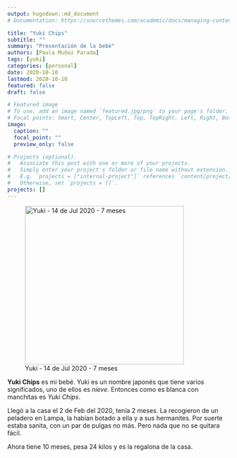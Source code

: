 ```yaml
---
output: hugodown::md_document
# Documentation: https://sourcethemes.com/academic/docs/managing-content/

title: "Yuki Chips"
subtitle: ""
summary: "Presentación de la bebé"
authors: [Paula Muñoz Parada]
tags: [yuki]
categories: [personal]
date: 2020-10-10
lastmod: 2020-10-10
featured: false
draft: false

# Featured image
# To use, add an image named `featured.jpg/png` to your page's folder.
# Focal points: Smart, Center, TopLeft, Top, TopRight, Left, Right, BottomLeft, Bottom, BottomRight.
image:
  caption: ""
  focal_point: ""
  preview_only: false

# Projects (optional).
#   Associate this post with one or more of your projects.
#   Simply enter your project's folder or file name without extension.
#   E.g. `projects = ["internal-project"]` references `content/project/deep-learning/index.md`.
#   Otherwise, set `projects = []`.
projects: []
---
```


![Yuki - 14 de Jul 2020 - 7 meses](yuki.jpeg){width="360px"}

**Yuki Chips** es mi bebé. Yuki es un nombre japonés que tiene varios 
significados, uno de ellos es *nieve*. Entonces como es blanca con manchitas 
es *Yuki Chips*. 

Llegó a la casa el 2 de Feb del 2020, tenía 2 meses. La recogieron de un 
peladero en Lampa, la habían botado a ella y a sus hermanites. Por suerte 
estaba sanita, con un par de pulgas no más. Pero nada que no se quitara fácil.

Ahora tiene 10 meses, pesa 24 kilos y es la regalona de la casa.
